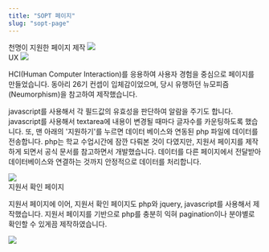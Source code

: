 ```yaml
---
title: "SOPT 페이지"
slug: "sopt-page"
---
```


<div className="sopt-page">
    <section>
        <QuotationMarksTitle> 
            천명이 지원한 페이지 제작 
        </QuotationMarksTitle>
        <ScrollImgContainer>
            <img src="/img/sopt-page/26th_yb_apply_yb.png" />
        </ScrollImgContainer>
    </section>
    <section>
        <QuotationMarksTitle> UX </QuotationMarksTitle>
        <FlexBox className="flex-box">
            <img src="/img/sopt-page/alert.png" />
            <p> 
            HCI(Human Computer Interaction)를 응용하여 사용자 경험을 중심으로 페이지를 만들었습니다.
            동아리 26기 컨셉이 입체감이었으며, 당시 유행하던 뉴모피즘(Neumorphism)을 참고하여 제작했습니다.
            </p>
        </FlexBox>
        <FlexBox className="flex-box">
            <p> 
                javascript를 사용해서 각 필드값의 유효성을 판단하여 알람을 주기도 합니다.
                javascript를 사용해서 textarea에 내용이 변경될 때마다 글자수를 카운팅하도록 했습니다.
                또, 맨 아래의 '지원하기'를 누르면 데이터 베이스와 연동된 php 파일에 데이터를 전송합니다.
                php는 학교 수업시간에 잠깐 다뤄본 것이 다였지만, 지원서 페이지를 제작하게 되면서 공식 문서를 참고하면서 개발했습니다.
                데이터를 다른 페이지에서 전달받아 데이터베이스와 연결하는 것까지 안정적으로 데이터를 처리합니다.
            </p>
            <img src="/img/sopt-page/server.png" />
        </FlexBox>
    </section>
    <section>
        <QuotationMarksTitle> 지원서 확인 페이지 </QuotationMarksTitle>
        <p> 
            지원서 페이지에 이어, 지원서 확인 페이지도 php와 jquery, javascript를 사용해서 제작했습니다.
            지원서 페이지를 기반으로 php를 충분히 익혀 pagination이나 분야별로 확인할 수 있게끔 제작하였습니다.
        </p>
        <ScrollImgContainer>
            <img src="/img/sopt-page/check-server.png" />
        </ScrollImgContainer>
    </section>
</div>